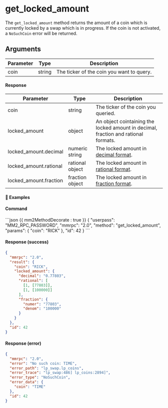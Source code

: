 
# get_locked_amount

The `get_locked_amount` method returns the amount of a coin which is currently locked by a swap which is in progress. If the coin is not activated, a `NoSuchCoin` error will be returned.

## Arguments

| Parameter | Type   | Description                               |
| --------- | ------ | ----------------------------------------- |
| coin      | string | The ticker of the coin you want to query. |

#### Response

| Parameter              | Type            | Description                                                                                   |
| ---------------------- | --------------- | --------------------------------------------------------------------------------------------- |
| coin                   | string          | The ticker of the coin you queried.                                                           |
| locked_amount          | object          | An object cointaining the locked amount in decimal, fraction and rational formats.            |
| locked_amount.decimal  | numeric string  | The locked amount in [decimal format](https://www.mathsisfun.com/definitions/decimal.html).   |
| locked_amount.rational | rational object | The locked amount in [rational format](/atomicdex/api/legacy/rational_number_note.md).        |
| locked_amount.fraction | fraction object | The locked amount in [fraction format](https://www.mathsisfun.com/definitions/fraction.html). |

#### 📌 Examples

#### Command

<CodeGroup title="" tag="POST" label="get_locked_amount">
```json {{ mm2MethodDecorate : true }}
{
  "userpass": "MM2_RPC_PASSWORD",
  "mmrpc": "2.0",
  "method": "get_locked_amount",
  "params": {
    "coin": "RICK"
  },
  "id": 42
}
```
</CodeGroup>

<CollapsibleSection expandedText='Hide Response' collapsedText='Show Response'>

#### Response (success)

```json
{
  "mmrpc": "2.0",
  "result": {
    "coin": "RICK",
    "locked_amount": {
      "decimal": "0.77803",
      "rational": [
        [1, [77803]],
        [1, [100000]]
      ],
      "fraction": {
        "numer": "77803",
        "denom": "100000"
      }
    }
  },
  "id": 42
}
```

#### Response (error)

```json
{
  "mmrpc": "2.0",
  "error": "No such coin: TIME",
  "error_path": "lp_swap.lp_coins",
  "error_trace": "lp_swap:486] lp_coins:2894]",
  "error_type": "NoSuchCoin",
  "error_data": {
    "coin": "TIME"
  },
  "id": 42
}
```

</CollapsibleSection>
